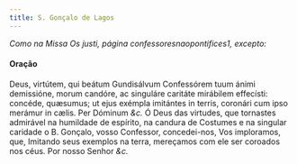 ```yaml
---
title: S. Gonçalo de Lagos
---
```


<em>Como na Missa Os justi, página confessoresnaopontifices1, excepto:</em>


#### Oração
<div class="grid grid-cols-2 gap-5">
  <span class="text-justify">
    Deus, virtútem, qui beátum Gundisálvum Confessórem tuum ánimi demissióne,
    morum candóre, ac singuláre caritáte mirábilem effecísti: concéde, quæsumus;
    ut ejus exémpla imitántes in terris, coronári cum ipso merámur in cælis. Per
    Dóminum <em>&c.</em>
  </span>
  <span class="text-justify">
    Ó Deus das virtudes, que tornastes admirável na humildade de espírito, na
    candura de Costumes e na singular caridade o B. Gonçalo, vosso Confessor,
    concedei-nos, Vos imploramos, que, Imitando seus exemplos na terra,
    mereçamos com ele ser coroados nos céus. Por nosso Senhor <em>&c.</em>
  </span>
</div>
